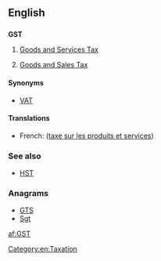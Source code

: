 ==English==

==={{initialism}}===
'''GST'''

# {{taxation}} [[goods and services tax|Goods and Services Tax]] {{qualifier|Australia, New Zealand, Canada}}
# {{taxation}} [[goods and sales tax|Goods and Sales Tax]] {{qualifier|state of Victoria in Australia, formerly in Canada, was planned in Hong Kong}}

====Synonyms====
* [[VAT]]

====Translations====
{{trans-top|Goods and Services Tax}}
* French: {{t|fr|TPS}} ([[taxe sur les produits et services]])
{{trans-mid}}
{{trans-bottom}}

{{trans-top|Goods and Sales Tax}}
{{trans-mid}}
{{trans-bottom}}

{{checktrans-top}}
{{trans-bottom}}

===See also===
* [[HST]]

===Anagrams===
* [[GTS#English|GTS]]
* [[Sgt#English|Sgt]]

[[Category:en:Taxation]]

[[af:GST]]